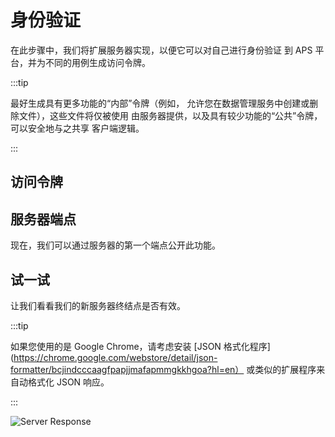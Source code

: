


# 身份验证

在此步骤中，我们将扩展服务器实现，以便它可以对自己进行身份验证
到 APS 平台，并为不同的用例生成访问令牌。



:::tip

最好生成具有更多功能的“内部”令牌（例如，
允许您在数据管理服务中创建或删除文件），这些文件将仅被使用
由服务器提供，以及具有较少功能的“公共”令牌，可以安全地与之共享
客户端逻辑。


:::



## 访问令牌

<EnvTabs NodeJsVsCode={NodeJsVsCodeTokens} DotNetVsCode={DotNetTokens} DotNetVs2022={DotNetTokens} />

## 服务器端点

现在，我们可以通过服务器的第一个端点公开此功能。

<EnvTabs NodeJsVsCode={NodeJsVsCodeEndpoints} DotNetVsCode={DotNetEndpoints} DotNetVs2022={DotNetEndpoints} />

## 试一试

让我们看看我们的新服务器终结点是否有效。

<EnvTabs NodeJsVsCode={NodeJsVsCodeTest} DotNetVsCode={DotNetVsCodeTest} DotNetVs2022={DotNetVs2022Test} />



:::tip

如果您使用的是 Google Chrome，请考虑安装 [JSON 格式化程序](https://chrome.google.com/webstore/detail/json-formatter/bcjindcccaagfpapjjmafapmmgkkhgoa?hl=en）
或类似的扩展程序来自动格式化 JSON 响应。


:::



![Server Response](./_shared/auth-response.webp)
